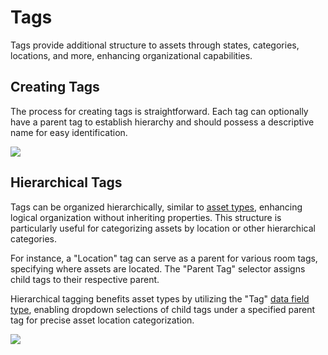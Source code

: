 # Tags

Tags provide additional structure to assets through states, categories, locations, and more, enhancing organizational capabilities.

## Creating Tags

The process for creating tags is straightforward. Each tag can optionally have a parent tag to establish hierarchy and should possess a descriptive name for easy identification.

![](./assets/tag-create.png)

## Hierarchical Tags

Tags can be organized hierarchically, similar to [asset types](./asset-types), enhancing logical organization without inheriting properties. This structure is particularly useful for categorizing assets by location or other hierarchical categories.

For instance, a "Location" tag can serve as a parent for various room tags, specifying where assets are located. The "Parent Tag" selector assigns child tags to their respective parent.

Hierarchical tagging benefits asset types by utilizing the "Tag" [data field type](./asset-types#data-types), enabling dropdown selections of child tags under a specified parent tag for precise asset location categorization.

![](./assets/tag-list.png)
